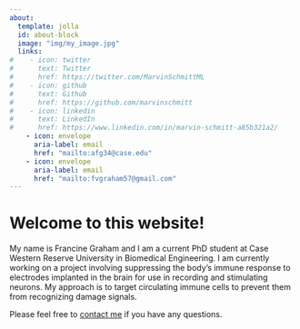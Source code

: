 ---
about:
  template: jolla
  id: about-block
  image: "img/my_image.jpg"
  links:
#    - icon: twitter
#      text: Twitter
#      href: https://twitter.com/MarvinSchmittML
#    - icon: github
#      text: Github
#      href: https://github.com/marvinschmitt
#    - icon: linkedin
#      text: LinkedIn
#      href: https://www.linkedin.com/in/marvin-schmitt-a85b321a2/
    - icon: envelope
      aria-label: email
      href: "mailto:afg34@case.edu"
    - icon: envelope
      aria-label: email
      href: "mailto:fvgraham57@gmail.com"  
---

::: {#about-block}
:::

# Welcome to this website!

My name is Francine Graham and I am a current PhD student at Case Western Reserve University in Biomedical Engineering. I am currently working on a project involving suppressing the body's immune response to electrodes implanted in the brain for use in recording and stimulating neurons. My approach is to target circulating immune cells to prevent them from recognizing damage signals.

Please feel free to [contact me](mailto:afg34@case.edu) if you have any questions.
